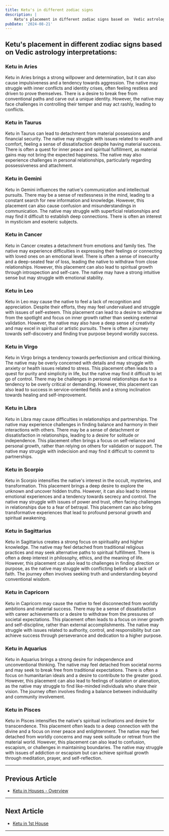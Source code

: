 ```yaml
---
title: Ketu's in different zodiac signs
description: |
    Ketu's placement in different zodiac signs based on  Vedic astrology interpretations
pubDate: '2024-08-21'
---
```


## Ketu's placement in different zodiac signs based on  Vedic astrology interpretations:


### Ketu in Aries
Ketu in Aries brings a strong willpower and determination, but it can also cause impulsiveness and a tendency towards aggression. The native may struggle with inner conflicts and identity crises, often feeling restless and driven to prove themselves. There is a desire to break free from conventional paths and carve out a unique identity. However, the native may face challenges in controlling their temper and may act rashly, leading to conflicts.

### Ketu in Taurus
Ketu in Taurus can lead to detachment from material possessions and financial security. The native may struggle with issues related to wealth and comfort, feeling a sense of dissatisfaction despite having material success. There is often a quest for inner peace and spiritual fulfillment, as material gains may not bring the expected happiness. The native may also experience challenges in personal relationships, particularly regarding possessiveness and attachment.

### Ketu in Gemini
Ketu in Gemini influences the native's communication and intellectual pursuits. There may be a sense of restlessness in the mind, leading to a constant search for new information and knowledge. However, this placement can also cause confusion and misunderstandings in communication. The native may struggle with superficial relationships and may find it difficult to establish deep connections. There is often an interest in mysticism and esoteric subjects.

### Ketu in Cancer
Ketu in Cancer creates a detachment from emotions and family ties. The native may experience difficulties in expressing their feelings or connecting with loved ones on an emotional level. There is often a sense of insecurity and a deep-seated fear of loss, leading the native to withdraw from close relationships. However, this placement can also lead to spiritual growth through introspection and self-care. The native may have a strong intuitive sense but may struggle with emotional stability.

### Ketu in Leo
Ketu in Leo may cause the native to feel a lack of recognition and appreciation. Despite their efforts, they may feel undervalued and struggle with issues of self-esteem. This placement can lead to a desire to withdraw from the spotlight and focus on inner growth rather than seeking external validation. However, the native may also have a deep sense of creativity and may excel in spiritual or artistic pursuits. There is often a journey towards self-discovery and finding true purpose beyond worldly success.

### Ketu in Virgo
Ketu in Virgo brings a tendency towards perfectionism and critical thinking. The native may be overly concerned with details and may struggle with anxiety or health issues related to stress. This placement often leads to a quest for purity and simplicity in life, but the native may find it difficult to let go of control. There may be challenges in personal relationships due to a tendency to be overly critical or demanding. However, this placement can also lead to success in service-oriented fields and a strong inclination towards healing and self-improvement.

### Ketu in Libra
Ketu in Libra may cause difficulties in relationships and partnerships. The native may experience challenges in finding balance and harmony in their interactions with others. There may be a sense of detachment or dissatisfaction in relationships, leading to a desire for solitude or independence. This placement often brings a focus on self-reliance and personal growth, rather than relying on others for validation or support. The native may struggle with indecision and may find it difficult to commit to partnerships.

### Ketu in Scorpio
Ketu in Scorpio intensifies the native's interest in the occult, mysteries, and transformation. This placement brings a deep desire to explore the unknown and uncover hidden truths. However, it can also lead to intense emotional experiences and a tendency towards secrecy and control. The native may struggle with issues of power and trust, often facing challenges in relationships due to a fear of betrayal. This placement can also bring transformative experiences that lead to profound personal growth and spiritual awakening.

### Ketu in Sagittarius
Ketu in Sagittarius creates a strong focus on spirituality and higher knowledge. The native may feel detached from traditional religious practices and may seek alternative paths to spiritual fulfillment. There is often a deep interest in philosophy, ethics, and the meaning of life. However, this placement can also lead to challenges in finding direction or purpose, as the native may struggle with conflicting beliefs or a lack of faith. The journey often involves seeking truth and understanding beyond conventional wisdom.

### Ketu in Capricorn
Ketu in Capricorn may cause the native to feel disconnected from worldly ambitions and material success. There may be a sense of dissatisfaction with career achievements or a desire to withdraw from the pressures of societal expectations. This placement often leads to a focus on inner growth and self-discipline, rather than external accomplishments. The native may struggle with issues related to authority, control, and responsibility but can achieve success through perseverance and dedication to a higher purpose.

### Ketu in Aquarius
Ketu in Aquarius brings a strong desire for independence and unconventional thinking. The native may feel detached from societal norms and may seek to break free from traditional expectations. There is often a focus on humanitarian ideals and a desire to contribute to the greater good. However, this placement can also lead to feelings of isolation or alienation, as the native may struggle to find like-minded individuals who share their vision. The journey often involves finding a balance between individuality and community involvement.

### Ketu in Pisces
Ketu in Pisces intensifies the native's spiritual inclinations and desire for transcendence. This placement often leads to a deep connection with the divine and a focus on inner peace and enlightenment. The native may feel detached from worldly concerns and may seek solitude or retreat from the material world. However, this placement can also lead to confusion, escapism, or challenges in maintaining boundaries. The native may struggle with issues of addiction or escapism but can achieve spiritual growth through meditation, prayer, and self-reflection.


---

## Previous Article
- [Ketu in Houses - Overview](/blogs-md/0609_Ketu_in_Houses/060900_Ketu_in_Houses.mdx)

---

## Next Article
- [Ketu in 1st House](/blogs-md/0609_Ketu_in_Houses/060901_Ketu_in_1st_House.mdx)

---
